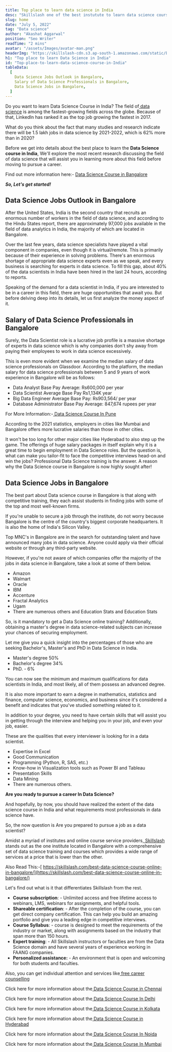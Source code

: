 ```yaml
---
title: Top place to learn data science in India
desc: "Skillslash one of the best instutute to learn data science course in India, so Enroll Now And Get Your Dream Job!"
slug: home
date: "July 5, 2022"
tag: "Data science"
author: "Akashat Aggarwal"
position: "Seo Writer"
readTime: "2 mins"
avatar: "/assets/Images/avatar-man.png"
headerImg: "https://skillslash-cdn.s3.ap-south-1.amazonaws.com/static/blog/Data-Science-Course-In-India.webp"
h1: "Top place to learn Data Science in India"
id: "Top-place-to-learn-data-science-course-in-India"
tableData:
  [
    Data Science Jobs Outlook in Bangalore,
    Salary of Data Science Professionals in Bangalore,
    Data Science Jobs in Bangalore,
  ]
---
```


Do you want to learn Data Science Course in India? The field of[ data science](https://en.wikipedia.org/wiki/Data_science) is among the fastest-growing fields across the globe. Because of that, LinkedIn has ranked it as the top job growing the fastest in 2017.

What do you think about the fact that many studies and research indicate there will be 1.5 lakh jobs in data science by 2021-2022, which is 62% more than in 2020?

Before we get into details about the best place to learn the **Data Science course in India**, We'll explore the most recent research discussing the field of data science that will assist you in learning more about this field before moving to pursue a career.

Find out more information here:- [ Data Science Course in Bangalore](https://skillslash.com/data-science-course-in-bangalore/)

**_So, Let's get started!_**

## Data Science Jobs Outlook in Bangalore

After the United States, India is the second country that recruits an enormous number of workers in the field of data science, and according to the Hindu States report, there are approximately 97,000 jobs available in the field of data analytics in India, the majority of which are located in Bangalore.

Over the last few years, data science specialists have played a vital component in companies, even though it is virtual/remote. This is primarily because of their experience in solving problems. There's an enormous shortage of appropriate data science experts even as we speak, and every business is searching for experts in data science. To fill this gap, about 40% of the data scientists in India have been hired in the last 24 hours, according to reports.

Speaking of the demand for a data scientist in India, if you are interested to be in a career in this field, there are huge opportunities that await you. But before delving deep into its details, let us first analyze the money aspect of it.

## Salary of Data Science Professionals in Bangalore

Surely, the Data Scientist role is a lucrative job profile is a massive shortage of experts in data science which is why companies don't shy away from paying their employees to work in data science excessively.

This is even more evident when we examine the median salary of data science professionals on Glassdoor. According to the platform, the median salary for data science professionals between 5 and 9 years of work experience in Bangalore will be as follows:

- Data Analyst
  Base Pay Average: Rs600,000 per year
- Data Scientist
  Average Base Pay Rs1,134K year
- Big Data Engineer
  Average Base Pay: Rs903,564/ per year
- Database Administrator
  Base Pay Average: 847,674 rupees per year

For More Information:-[ Data Science Course In Pune](https://skillslash.com/data-science-course-in-Pune/)

According to the 2021 statistics, employers in cities like Mumbai and Bangalore offers more lucrative salaries than those in other cities.

It won't be too long for other major cities like Hyderabad to also step up the game. The offerings of huge salary packages in itself explain why it is a great time to begin employment in Data Science roles. But the question is, what can make you tailor-fit to face the competitive interviews head-on and win the jobs? Professional Data Science training is the answer. A reason why the Data Science course in Bangalore is now highly sought after!

## Data Science Jobs in Bangalore

The best part about Data science course in Bangalore is that along with competitive training, they each assist students in finding jobs with some of the top and most well-known firms.

If you're unable to secure a job through the institute, do not worry because Bangalore is the centre of the country's biggest corporate headquarters. It is also the home of India's Silicon Valley.

Top MNC's in Bangalore are in the search for outstanding talent and have announced many jobs in data science. Anyone could apply via their official website or through any third-party website.

However, if you're not aware of which companies offer the majority of the jobs in data science in Bangalore, take a look at some of them below.

- Amazon
- Walmart
- Oracle
- IBM
- Accenture
- Fractal Analytics
- Ugam
- There are numerous others and Education Stats and Education Stats

So, is it mandatory to get a Data Science online training? Additionally, obtaining a master's degree in data science-related subjects can increase your chances of securing employment.

Let me give you a quick insight into the percentages of those who are seeking Bachelor's, Master's and PhD in Data Science in India.

- Master's degree 50%
- Bachelor's degree 34%
- PhD. - 6%

You can now see the minimum and maximum qualifications for data scientists in India, and most likely, all of them possess an advanced degree.

It is also more important to earn a degree in mathematics, statistics and finance, computer science, economics, and business since it's considered a benefit and indicates that you've studied something related to it.

In addition to your degree, you need to have certain skills that will assist you in getting through the interview and helping you in your job, and even your job, easier.

These are the qualities that every interviewer is looking for in a data scientist.

- Expertise in Excel
- Good Communication
- Programming (Python, R, SAS, etc.)
- Know-how in Visualization tools such as Power BI and Tableau
- Presentation Skills
- Data Mining
- There are numerous others.

**Are you ready to pursue a career In Data Science?**

And hopefully, by now, you should have realized the extent of the data science course in India and what requirements most professionals in data science have.

So, the now question is Are you prepared to pursue a job as a data scientist?

Amidst a myriad of institutes and online course service providers,[ Skillslash](https://skillslash.com/) stands out as the one institute located in Bangalore with a comprehensive set of data science training and courses which provides a wide range of services at a price that is lower than the other.

Also Read This:-[ https://skillslash.com/best-data-science-course-online-in-bangalore/](https://skillslash.com/best-data-science-course-online-in-bangalore/)

Let's find out what is it that differentiates Skillslash from the rest.

- **Course subscription**: - Unlimited access and free lifetime access to webinars, LMS, webinars for assignments, and helpful tools.
- **Shareable certification**: - After the completion of the course, you can get direct company certification. This can help you build an amazing portfolio and give you a leading edge in competitive interviews.
- **Course Syllabus**: - course is designed to meet the requirements of the industry or market, along with assignments based on the industry that span more than 150 hours.
- **Expert training**: - All Skillslash instructors or faculties are from the Data Science domain and have several years of experience working in FAANG companies.
- **Personalized assistance:** - An environment that is open and welcoming for both students and faculties.

Also, you can get individual attention and services like[ free career counselling](https://skillslash.com/contact/)

Click here for more information about the[ Data Science Course in Chennai](https://skillslash.com/data-science-course-in-chennai/)

Click here for more information about the[ Data Science Course In Delhi](https://skillslash.com/data-science-course-in-delhi/)

Click here for more information about the[ Data Science Course in Kolkata](https://skillslash.com/data-science-course-in-kolkata/)

Click here for more information about the[ Data Science Course in Hyderabad](https://skillslash.com/data-science-course-in-hyderabad/)

Click here for more information about the[ Data Science Course In Noida ](https://skillslash.com/data-science-course-with-placement-in-noida/)

Click here for more information about the[ Data Science Course In Mumbai](https://skillslash.com/data-science-course-in-mumbai/)
